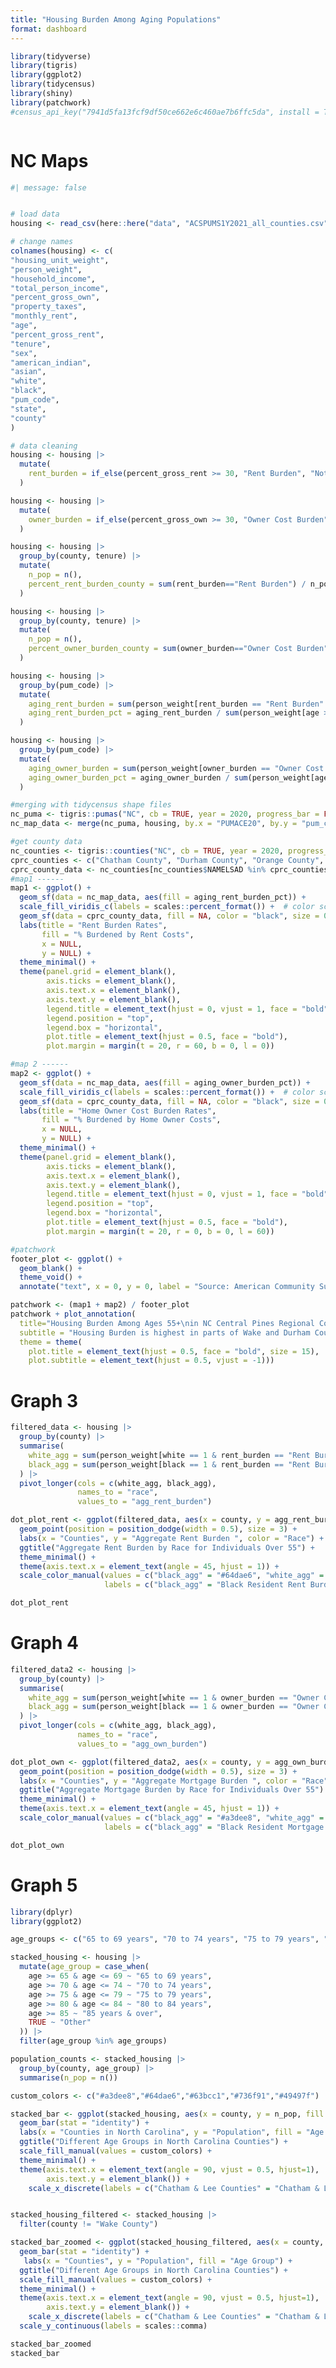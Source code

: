```yaml
---
title: "Housing Burden Among Aging Populations"
format: dashboard
---
```


```r
library(tidyverse)
library(tigris)
library(ggplot2)
library(tidycensus)
library(shiny)
library(patchwork)
#census_api_key("7941d5fa13fcf9df50ce662e6c460ae7b6ffc5da", install = TRUE)
```

```r

```

# NC Maps

```r
#| message: false


# load data
housing <- read_csv(here::here("data", "ACSPUMS1Y2021_all_counties.csv"))

# change names
colnames(housing) <- c(
"housing_unit_weight",
"person_weight",
"household_income",
"total_person_income",
"percent_gross_own",
"property_taxes",
"monthly_rent",
"age",
"percent_gross_rent",
"tenure",
"sex",
"american_indian",
"asian",
"white",
"black",
"pum_code",
"state",
"county"
)

# data cleaning
housing <- housing |> 
  mutate(
    rent_burden = if_else(percent_gross_rent >= 30, "Rent Burden", "Not Rent Burden")
  )

housing <- housing |> 
  mutate(
    owner_burden = if_else(percent_gross_own >= 30, "Owner Cost Burden", "Not Owner Cost Burden")
  )

housing <- housing |> 
  group_by(county, tenure) |> 
  mutate(
    n_pop = n(),
    percent_rent_burden_county = sum(rent_burden=="Rent Burden") / n_pop
  )

housing <- housing |> 
  group_by(county, tenure) |> 
  mutate(
    n_pop = n(),
    percent_owner_burden_county = sum(owner_burden=="Owner Cost Burden") / n_pop
  )

housing <- housing |>
  group_by(pum_code) |> 
  mutate(
    aging_rent_burden = sum(person_weight[rent_burden == "Rent Burden" & age >= 55]),
    aging_rent_burden_pct = aging_rent_burden / sum(person_weight[age >= 55])
  )

housing <- housing |>
  group_by(pum_code) |> 
  mutate(
    aging_owner_burden = sum(person_weight[owner_burden == "Owner Cost Burden" & age >= 55]),
    aging_owner_burden_pct = aging_owner_burden / sum(person_weight[age >= 55])
  )

#merging with tidycensus shape files
nc_puma <- tigris::pumas("NC", cb = TRUE, year = 2020, progress_bar = FALSE)
nc_map_data <- merge(nc_puma, housing, by.x = "PUMACE20", by.y = "pum_code")

#get county data
nc_counties <- tigris::counties("NC", cb = TRUE, year = 2020, progress_bar = FALSE)
cprc_counties <- c("Chatham County", "Durham County", "Orange County", "Wake County", "Moore County", "Lee County", "Johnston County")
cprc_county_data <- nc_counties[nc_counties$NAMELSAD %in% cprc_counties, ]
#map1 ------
map1 <- ggplot() +
  geom_sf(data = nc_map_data, aes(fill = aging_rent_burden_pct)) +
  scale_fill_viridis_c(labels = scales::percent_format()) +  # color scale
  geom_sf(data = cprc_county_data, fill = NA, color = "black", size = 0.5) +
  labs(title = "Rent Burden Rates",
       fill = "% Burdened by Rent Costs",
       x = NULL,
       y = NULL) +
  theme_minimal() +
  theme(panel.grid = element_blank(),
        axis.ticks = element_blank(),
        axis.text.x = element_blank(),
        axis.text.y = element_blank(),
        legend.title = element_text(hjust = 0, vjust = 1, face = "bold", size = 10),
        legend.position = "top",
        legend.box = "horizontal",
        plot.title = element_text(hjust = 0.5, face = "bold"), 
        plot.margin = margin(t = 20, r = 60, b = 0, l = 0))

#map 2 ------
map2 <- ggplot() +
  geom_sf(data = nc_map_data, aes(fill = aging_owner_burden_pct)) +
  scale_fill_viridis_c(labels = scales::percent_format()) +  # color scale
  geom_sf(data = cprc_county_data, fill = NA, color = "black", size = 0.5) +
  labs(title = "Home Owner Cost Burden Rates",
       fill = "% Burdened by Home Owner Costs",
       x = NULL,
       y = NULL) +
  theme_minimal() +
  theme(panel.grid = element_blank(),
        axis.ticks = element_blank(),
        axis.text.x = element_blank(),
        axis.text.y = element_blank(),
        legend.title = element_text(hjust = 0, vjust = 1, face = "bold", size = 10),
        legend.position = "top",
        legend.box = "horizontal",
        plot.title = element_text(hjust = 0.5, face = "bold"), 
        plot.margin = margin(t = 20, r = 0, b = 0, l = 60))

#patchwork
footer_plot <- ggplot() +
  geom_blank() +
  theme_void() +
  annotate("text", x = 0, y = 0, label = "Source: American Community Survey 1-Year 2021 Public Use Microdata Survey", size = 2, color = "black", hjust = 0, vjust = 0)

patchwork <- (map1 + map2) / footer_plot
patchwork + plot_annotation(
  title="Housing Burden Among Ages 55+\nin NC Central Pines Regional Council Area", 
  subtitle = "Housing Burden is highest in parts of Wake and Durham Counties",
  theme = theme(
    plot.title = element_text(hjust = 0.5, face = "bold", size = 15),
    plot.subtitle = element_text(hjust = 0.5, vjust = -1)))
```

# Graph 3

```r
filtered_data <- housing |>
  group_by(county) |>
  summarise(
    white_agg = sum(person_weight[white == 1 & rent_burden == "Rent Burden" & age >= 55]),
    black_agg = sum(person_weight[black == 1 & rent_burden == "Rent Burden" & age >= 55])
  ) |>
  pivot_longer(cols = c(white_agg, black_agg),
               names_to = "race",
               values_to = "agg_rent_burden")

dot_plot_rent <- ggplot(filtered_data, aes(x = county, y = agg_rent_burden, color = race)) +
  geom_point(position = position_dodge(width = 0.5), size = 3) +
  labs(x = "Counties", y = "Aggregate Rent Burden ", color = "Race") +
  ggtitle("Aggregate Rent Burden by Race for Individuals Over 55") +
  theme_minimal() +
  theme(axis.text.x = element_text(angle = 45, hjust = 1)) +
  scale_color_manual(values = c("black_agg" = "#64dae6", "white_agg" = "#63bcc1"),
                     labels = c("black_agg" = "Black Resident Rent Burden", "white_agg" = "White Resident Rent Burdened"))

dot_plot_rent

```

# Graph 4

```r
filtered_data2 <- housing |>
  group_by(county) |>
  summarise(
    white_agg = sum(person_weight[white == 1 & owner_burden == "Owner Cost Burden" & age >= 55]),
    black_agg = sum(person_weight[black == 1 & owner_burden == "Owner Cost Burden" & age >= 55])
  ) |>
  pivot_longer(cols = c(white_agg, black_agg),
               names_to = "race",
               values_to = "agg_own_burden")

dot_plot_own <- ggplot(filtered_data2, aes(x = county, y = agg_own_burden, color = race)) +
  geom_point(position = position_dodge(width = 0.5), size = 3) +
  labs(x = "Counties", y = "Aggregate Mortgage Burden ", color = "Race") +
  ggtitle("Aggregate Mortgage Burden by Race for Individuals Over 55") +
  theme_minimal() +
  theme(axis.text.x = element_text(angle = 45, hjust = 1)) +
  scale_color_manual(values = c("black_agg" = "#a3dee8", "white_agg" = "#49497f"),
                     labels = c("black_agg" = "Black Resident Mortgage Burden", "white_agg" = "White Resident Mortgage Burdened"))

dot_plot_own
```

# Graph 5

```r
library(dplyr)
library(ggplot2)

age_groups <- c("65 to 69 years", "70 to 74 years", "75 to 79 years", "80 to 84 years", "85 years & over")

stacked_housing <- housing |>
  mutate(age_group = case_when(
    age >= 65 & age <= 69 ~ "65 to 69 years",
    age >= 70 & age <= 74 ~ "70 to 74 years",
    age >= 75 & age <= 79 ~ "75 to 79 years",
    age >= 80 & age <= 84 ~ "80 to 84 years",
    age >= 85 ~ "85 years & over",
    TRUE ~ "Other"
  )) |>
  filter(age_group %in% age_groups)

population_counts <- stacked_housing |>
  group_by(county, age_group) |>
  summarise(n_pop = n())

custom_colors <- c("#a3dee8","#64dae6","#63bcc1","#736f91","#49497f")

stacked_bar <- ggplot(stacked_housing, aes(x = county, y = n_pop, fill = age_group)) +
  geom_bar(stat = "identity") +
  labs(x = "Counties in North Carolina", y = "Population", fill = "Age Group") +
  ggtitle("Different Age Groups in North Carolina Counties") +
  scale_fill_manual(values = custom_colors) +
  theme_minimal() +
  theme(axis.text.x = element_text(angle = 90, vjust = 0.5, hjust=1),
        axis.text.y = element_blank()) +
    scale_x_discrete(labels = c("Chatham & Lee Counties" = "Chatham & Lee", "Durham County" = "Durham", "Johnston County" = "Johnston", "Moore & Montgomery Counties" = "Moore & Montgomery", "Orange County" = "Orange", "Wake County" = "Wake"))


stacked_housing_filtered <- stacked_housing |>
  filter(county != "Wake County")

stacked_bar_zoomed <- ggplot(stacked_housing_filtered, aes(x = county, y = n_pop, fill = age_group)) +
  geom_bar(stat = "identity") +
   labs(x = "Counties", y = "Population", fill = "Age Group") +
  ggtitle("Different Age Groups in North Carolina Counties") +
  scale_fill_manual(values = custom_colors) +
  theme_minimal() +
  theme(axis.text.x = element_text(angle = 90, vjust = 0.5, hjust=1),
        axis.text.y = element_blank()) +
    scale_x_discrete(labels = c("Chatham & Lee Counties" = "Chatham & Lee", "Durham County" = "Durham", "Johnston County" = "Johnston", "Moore & Montgomery Counties" = "Moore & Montgomery", "Orange County" = "Orange")) +
  scale_y_continuous(labels = scales::comma)

stacked_bar_zoomed
stacked_bar
```
